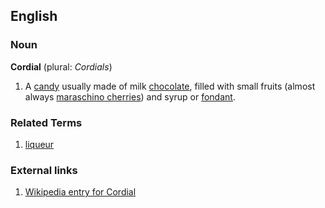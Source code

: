 ==English==

===Noun===
'''Cordial''' (plural: ''Cordials'')
# A [[candy]] usually made of milk [[chocolate]], filled with small fruits (almost always [[cherry|maraschino cherries]]) and syrup or [[fondant]].


===Related Terms===
# [[liqueur]]

===External links===
# [[w:cordial|Wikipedia entry for Cordial]]